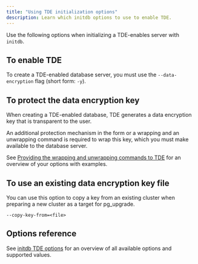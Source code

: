 ```yaml
---
title: "Using TDE initialization options" 
description: Learn which initdb options to use to enable TDE.
---
```


Use the following options when initializing a TDE-enables server with `initdb`.

## To enable TDE

To create a TDE-enabled database server, you must use the `--data-encryption` flag (short form: `-y`).

## To protect the data encryption key 

When creating a TDE-enabled database, TDE generates a data encryption key that is transparent to the user.

An additional protection mechanism in the form or a wrapping and an unwrapping command is required to wrap this key, which you must make available to the database server.

See [Providing the wrapping and unwrapping commands to TDE](secure_key//#providing-the-wrapping-and-unwrapping-commands-to-tde) for an overview of your options with examples.

## To use an existing data encryption key file 

You can use this option to copy a key from an existing cluster when preparing a new cluster as a target for pg_upgrade.

`--copy-key-from=<file>`

## Options reference

See [initdb TDE options](initdb_tde_options) for an overview of all available options and supported values. 